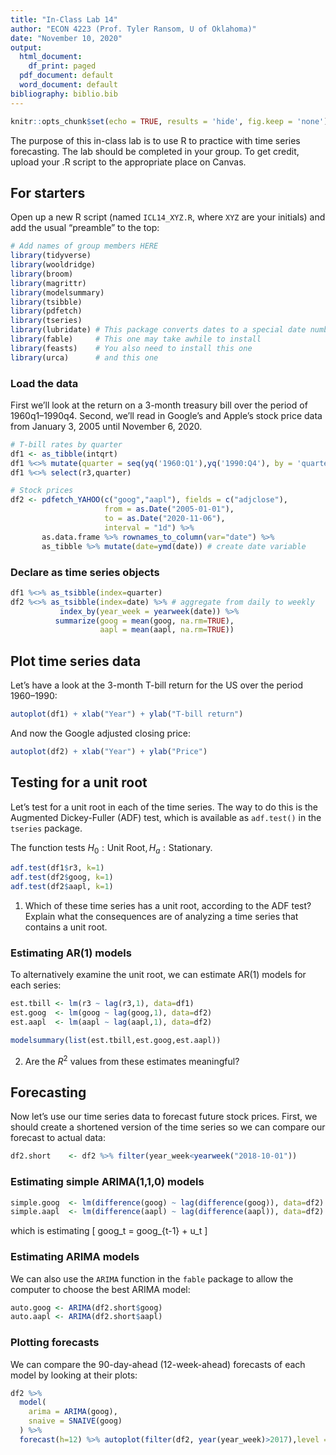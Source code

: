 ---
title: "In-Class Lab 14"
author: "ECON 4223 (Prof. Tyler Ransom, U of Oklahoma)"
date: "November 10, 2020"
output:
  html_document:
    df_print: paged
  pdf_document: default
  word_document: default
bibliography: biblio.bib
---

```{r setup, include=FALSE}
knitr::opts_chunk$set(echo = TRUE, results = 'hide', fig.keep = 'none') #, warning = FALSE
```

The purpose of this in-class lab is to use R to practice with time series forecasting. The lab should be completed in your group. To get credit, upload your .R script to the appropriate place on Canvas.

## For starters
Open up a new R script (named `ICL14_XYZ.R`, where `XYZ` are your initials) and add the usual "preamble" to the top:
```{r message=FALSE, warning=FALSE, paged.print=FALSE}
# Add names of group members HERE
library(tidyverse)
library(wooldridge)
library(broom)
library(magrittr)
library(modelsummary)
library(tsibble)
library(pdfetch)
library(tseries)
library(lubridate) # This package converts dates to a special date numbering system
library(fable)     # This one may take awhile to install
library(feasts)    # You also need to install this one
library(urca)      # and this one
```

### Load the data
First we'll look at the return on a 3-month treasury bill over the period of 1960q1--1990q4.
Second, we'll read in Google's and Apple's stock price data from January 3, 2005 until November 6, 2020.

```{r}
# T-bill rates by quarter
df1 <- as_tibble(intqrt)
df1 %<>% mutate(quarter = seq(yq('1960:Q1'),yq('1990:Q4'), by = 'quarters')) # create quarter
df1 %<>% select(r3,quarter)

# Stock prices
df2 <- pdfetch_YAHOO(c("goog","aapl"), fields = c("adjclose"), 
                     from = as.Date("2005-01-01"),
                     to = as.Date("2020-11-06"),
                     interval = "1d") %>%
       as.data.frame %>% rownames_to_column(var="date") %>%
       as_tibble %>% mutate(date=ymd(date)) # create date variable
```

### Declare as time series objects
```{r}
df1 %<>% as_tsibble(index=quarter)
df2 %<>% as_tsibble(index=date) %>% # aggregate from daily to weekly
           index_by(year_week = yearweek(date)) %>%
          summarize(goog = mean(goog, na.rm=TRUE),
                    aapl = mean(aapl, na.rm=TRUE))
```

## Plot time series data
Let's have a look at the 3-month T-bill return for the US over the period 1960--1990:
```{r}
autoplot(df1) + xlab("Year") + ylab("T-bill return")
```

And now the Google adjusted closing price:
```{r}
autoplot(df2) + xlab("Year") + ylab("Price")
```

## Testing for a unit root
Let's test for a unit root in each of the time series. The way to do this is the Augmented Dickey-Fuller (ADF) test, which is available as `adf.test()` in the `tseries` package.

The function tests $H_0: \text{Unit Root}, H_a: \text{Stationary}$.
```{r}
adf.test(df1$r3, k=1)
adf.test(df2$goog, k=1)
adf.test(df2$aapl, k=1)
```

1. Which of these time series has a unit root, according to the ADF test? Explain what the consequences are of analyzing a time series that contains a unit root.

### Estimating AR(1) models
To alternatively examine the unit root, we can estimate AR(1) models for each series:

```{r}
est.tbill <- lm(r3 ~ lag(r3,1), data=df1)
est.goog  <- lm(goog ~ lag(goog,1), data=df2)
est.aapl  <- lm(aapl ~ lag(aapl,1), data=df2)

modelsummary(list(est.tbill,est.goog,est.aapl))
```

2. Are the $R^2$ values from these estimates meaningful?

## Forecasting
Now let's use our time series data to forecast future stock prices. First, we should create a shortened version of the time series so we can compare our forecast to actual data:
```{r}
df2.short    <- df2 %>% filter(year_week<yearweek("2018-10-01"))
```

### Estimating simple ARIMA(1,1,0) models
```{r}
simple.goog  <- lm(difference(goog) ~ lag(difference(goog)), data=df2)
simple.aapl  <- lm(difference(aapl) ~ lag(difference(aapl)), data=df2)
```
which is estimating
\[
\Delta goog_t = \rho \Delta goog_{t-1} + u_t
\]

### Estimating ARIMA models
We can also use the `ARIMA` function in the `fable` package to allow the computer to choose the best ARIMA model:
```{r}
auto.goog <- ARIMA(df2.short$goog)
auto.aapl <- ARIMA(df2.short$aapl)
```

### Plotting forecasts
We can compare the 90-day-ahead (12-week-ahead) forecasts of each model by looking at their plots:
```{r echo=TRUE, fig.keep='all', fig.show='asis'}
df2 %>% 
  model(
    arima = ARIMA(goog),
    snaive = SNAIVE(goog)
  ) %>%
  forecast(h=12) %>% autoplot(filter(df2, year(year_week)>2017),level = NULL)
```
